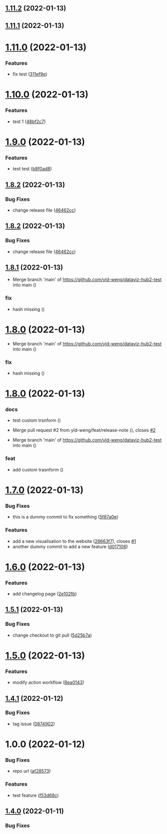 ## [1.11.2](https://github.com/yld-weng/dataviz-hub2-test/compare/v1.11.1...v1.11.2) (2022-01-13)

## [1.11.1](https://github.com/yld-weng/dataviz-hub2-test/compare/v1.11.0...v1.11.1) (2022-01-13)

# [1.11.0](https://github.com/yld-weng/dataviz-hub2-test/compare/v1.10.0...v1.11.0) (2022-01-13)


### Features

* fix test ([311ef9e](https://github.com/yld-weng/dataviz-hub2-test/commit/311ef9eb1fdc6d648f7ba49d8600f6b52907e4c8))

# [1.10.0](https://github.com/yld-weng/dataviz-hub2-test/compare/v1.9.0...v1.10.0) (2022-01-13)


### Features

* test 1 ([48bf2c7](https://github.com/yld-weng/dataviz-hub2-test/commit/48bf2c755b96cf78092f668bfaa9850101954724))

# [1.9.0](https://github.com/yld-weng/dataviz-hub2-test/compare/v1.8.2...v1.9.0) (2022-01-13)


### Features

* test test ([b8f0ad8](https://github.com/yld-weng/dataviz-hub2-test/commit/b8f0ad8d0e12d4ec1b647533463fc9cdae579026))

## [1.8.2](https://github.com/yld-weng/dataviz-hub2-test/compare/v1.8.1...v1.8.2) (2022-01-13)


### Bug Fixes

* change release file ([46462cc](https://github.com/yld-weng/dataviz-hub2-test/commit/46462cc60c5304437ce20031c361ac7f535560a8))

## [1.8.2](https://github.com/yld-weng/dataviz-hub2-test/compare/v1.8.1...v1.8.2) (2022-01-13)


### Bug Fixes

* change release file ([46462cc](https://github.com/yld-weng/dataviz-hub2-test/commit/46462cc60c5304437ce20031c361ac7f535560a8))

## [1.8.1](https://github.com/yld-weng/dataviz-hub2-test/compare/v1.8.0...v1.8.1) (2022-01-13)

- Merge branch 'main' of https://github.com/yld-weng/dataviz-hub2-test into main ([](https://github.com/yld-weng/dataviz-hub2-test/commit/73cf07f2ca14345f4a15979fbd454e4895c20ca2))

### fix

- hash missing ([](https://github.com/yld-weng/dataviz-hub2-test/commit/93ddbd1d162c5007ff36d0f082398f5184c65b34))

# [1.8.0](https://github.com/yld-weng/dataviz-hub2-test/compare/v1.7.0...v1.8.0) (2022-01-13)

- Merge branch 'main' of https://github.com/yld-weng/dataviz-hub2-test into main ([](https://github.com/yld-weng/dataviz-hub2-test/commit/73cf07f2ca14345f4a15979fbd454e4895c20ca2))

### fix

- hash missing ([](https://github.com/yld-weng/dataviz-hub2-test/commit/93ddbd1d162c5007ff36d0f082398f5184c65b34))

# [1.8.0](https://github.com/yld-weng/dataviz-hub2-test/compare/v1.7.0...v1.8.0) (2022-01-13)

### docs

- test custom trsnform ([](https://github.com/yld-weng/dataviz-hub2-test/commit/d97604a7f780d63c2cdfe25aa222acbfa2325f49))

- Merge pull request #2 from yld-weng/feat/release-note ([](https://github.com/yld-weng/dataviz-hub2-test/commit/02f09f77ebf8d0df451b6ad8f932c0baf4e4b4d5)), closes [#2](https://github.com/yld-weng/dataviz-hub2-test/issues/2)
- Merge branch 'main' of https://github.com/yld-weng/dataviz-hub2-test into main ([](https://github.com/yld-weng/dataviz-hub2-test/commit/316071653c56577f430dda73e85a7abe3238bdb7))

### feat

- add custom trasnform ([](https://github.com/yld-weng/dataviz-hub2-test/commit/6c417e245b8609ba10fa67c4e9debaf371b183b8))

# [1.7.0](https://github.com/yld-weng/dataviz-hub2-test/compare/v1.6.0...v1.7.0) (2022-01-13)

### Bug Fixes

- this is a dummy commit to fix something ([5f87a0e](https://github.com/yld-weng/dataviz-hub2-test/commit/5f87a0ea14ec6ba981d98c3a812fc77cac1dc034))

### Features

- add a new visualisation to the website ([28663f7](https://github.com/yld-weng/dataviz-hub2-test/commit/28663f7b595f895bc5e305821186ddbe71b4d2e6)), closes [#1](https://github.com/yld-weng/dataviz-hub2-test/issues/1)
- another dummy commit to add a new feature ([d017106](https://github.com/yld-weng/dataviz-hub2-test/commit/d017106f4aa2dd8249ff7b7daa6e9745e093b951))

# [1.6.0](https://github.com/yld-weng/dataviz-hub2-test/compare/v1.5.1...v1.6.0) (2022-01-13)

### Features

- add changelog page ([2e102fb](https://github.com/yld-weng/dataviz-hub2-test/commit/2e102fbd5841a86eccf891a505c374fe933797d4))

## [1.5.1](https://github.com/yld-weng/dataviz-hub2-test/compare/v1.5.0...v1.5.1) (2022-01-13)

### Bug Fixes

- change checkout to git pull ([5d25b7a](https://github.com/yld-weng/dataviz-hub2-test/commit/5d25b7af5517c08fe5aae5c8dc8ecc0fa8762388))

# [1.5.0](https://github.com/yld-weng/dataviz-hub2-test/compare/v1.4.1...v1.5.0) (2022-01-13)

### Features

- modify action workflow ([8ea0143](https://github.com/yld-weng/dataviz-hub2-test/commit/8ea014352d23fa7503b65e81dfbddb32f9c4da73))

## [1.4.1](https://github.com/yld-weng/dataviz-hub2-test/compare/v1.4.0...v1.4.1) (2022-01-12)

### Bug Fixes

- tag issue ([0874902](https://github.com/yld-weng/dataviz-hub2-test/commit/0874902f26eb11343f6fea8e0431a18e80d09bd6))

# 1.0.0 (2022-01-12)

### Bug Fixes

- repo url ([af28573](https://github.com/yld-weng/dataviz-hub2-test/commit/af28573ca4e0e8f3ae58a37f914ca8efba9cf7a3))

### Features

- test feature ([f53d68c](https://github.com/yld-weng/dataviz-hub2-test/commit/f53d68c56c7a8024d7e391b0c10aa74cfb84ea39))

## [1.4.0](https://github.com/researchdata-sheffield/dataviz-hub2/compare/v1.2.3...v1.2.4) (2022-01-11)

### Bug Fixes
